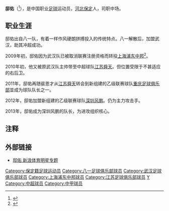 {{noteta|G1=足球}}<br>{{Football player infobox
| playername = 邸佑
| fullname = 邸佑
| image               = [[Image:Di_You.jpg|140px]]
| englishfullname = Di You
| countryofbirth = {{CHN}}
| cityofbirth = [[河北|河北]][[保定|保定]]
| dateofbirth = {{birth date and age|1983|11|26}}
| height = {{height|m=1.75}}
| position = 中场
| currentclub = 
| clubnumber = 
| youthyears =
| youthclubs = [[八一足球俱乐部|八一队]]
| years = 2002-2003年<br />2004-2008年<br />2009年<br />2010年<br />2011年<br />2012-2013年<br />2014年<br />2014年
| clubs = [[八一足球俱乐部|八一队]]<br />[[湖北武汉职业足球俱乐部|武汉光谷]]<br />[[上海浦东中邦|上海浦东中邦]]<br />[[江苏舜天足球俱乐部|江苏舜天]]<br />[[重庆足球俱乐部|重庆队]]<br />[[深圳风鹏|深圳风鹏]]<br />[[沈阳东进|沈阳东进]] <br />[[太原中优嘉怡|太原中优嘉怡]]
| caps(goals) = 8{{0}}(0)<br />41{{0}}(4)<br />11{{0}}(0)<br />23{{0}}(0)<br />23{{0}}(7)<br />39{{0}}(6))<br/> 7 (1)<br/> 11 (3)
| nationalyears =
| nationalteam =
| nationalcaps(goals) =
|}}
'''邸佑'''（{{bd|1983年|11月26日|||D}}<ref>{{Cite web |url=http://sports.sina.com.cn/j/p/2005-03-24/16371468342.shtml |title=新浪球员介绍 |accessdate=2009-03-15 |archive-date=2016-03-04 |archive-url=https://web.archive.org/web/20160304115204/http://sports.sina.com.cn/j/p/2005-03-24/16371468342.shtml |dead-url=no }}</ref>），是中国职业[[足球|足球]]运动员，[[河北|河北]][[保定|保定]]人，司职中场。

== 职业生涯 ==
邸佑出自八一队，有着一样作风硬朗拼搏投入的传统特点。八一解散后，加盟武汉，助其冲超成功。

2009年初，邸佑因为武汉队已被取消联赛注册资格而转投[[上海浦东中邦|上海浦东中邦]]<ref>{{cite news|url=http://sports.sina.com.cn/b/2009-03-02/08304247144.shtml|title=中邦励志振兴浦东足球 坚持攻势踢法营造火爆球市|publisher=东方体育日报|date=2009-03-02|accessdate=2009-03-15|archive-date=2013-12-03|archive-url=https://web.archive.org/web/20131203015804/http://sports.sina.com.cn/b/2009-03-02/08304247144.shtml|dead-url=no}}</ref>。

2010年初，他又被原武汉队主帅带至中超球队[[江苏舜天足球俱乐部|江苏舜天]]。但位置受限于不甚适应的右后卫。

2011年，邸佑再随裴恩才从[[江苏舜天足球俱乐部|江苏舜天]]转会到新组建的乙级联赛球队[[重庆足球俱乐部|重庆足球俱乐部]]並成为球队队长之一。

2012年，邸佑加盟新组建的乙级联赛球队[[深圳风鹏|深圳风鹏]]。仍为主力攻击手。

2013年，邸佑成为深圳风鹏的队长，为进攻组织核心。

== 注释 ==
{{Reflist}}

== 外部链接 ==
* [http://sports.sina.com.cn/star/diyou/index.shtml 邸佑 新浪体育明星专题] {{Wayback|url=http://sports.sina.com.cn/star/diyou/index.shtml |date=20050208175100 }}

{{2004年武汉黄鹤楼名单}}
{{2005年武汉天龙黄鹤楼名单}}
{{2006年武汉光谷名单}}
{{2007年武汉光谷名单}}
{{2008年武汉光谷名单}}
{{2010年中超分类名单江苏}}
{{2011年中乙分类名单重足}}
{{2012年中乙分类名单深圳风鹏}}
{{2013年中乙分类名单深圳风鹏}}
{{2014年中乙分类名单沈阳东进}}
{{2014年中乙分类名单太原嘉怡}}
{{2015年中甲分类名单内蒙古}}
{{2015年中乙分类名单保定}}
{{2016年中乙分类名单保定}}
{{2017年中甲分类名单保定}}
{{2018年中乙分类名单保定}}

{{DEFAULTSORT:DI You}}
[[Category:保定籍足球运动员|Category:保定籍足球运动员]]
[[Category:八一足球俱乐部球员|Category:八一足球俱乐部球员]]
[[Category:武汉足球俱乐部球员|Category:武汉足球俱乐部球员]]
[[Category:上海浦东中邦球员|Category:上海浦东中邦球员]]
[[Category:江苏足球俱乐部球员|Category:江苏足球俱乐部球员]]
[[Category:邸姓|Y]]
[[Category:中超球员|Category:中超球员]]
[[Category:中甲球员|Category:中甲球员]]